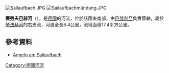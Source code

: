 {{Expand language|1=de|time=2020-08-24T12:48:18+00:00}}
{{Coord|50|0|19.5|N|9|14|18.32|E|display=title}}
[[Image:Sailaufbach.JPG|right]]
[[Image:Sailaufbachmündung.JPG|right]]

'''賽勞夫巴赫河'''（{{lang-de|Sailaufbach}}），是[[德國|德國]]的河流，位於該國東南部，由[[巴伐利亞|巴伐利亞]]負責管轄，屬於[[勞法赫河|勞法赫河]]的右支流，河道全長6.4公里，流域面積17.4平方公里。

==參考資料==
* [http://www.asv-sailauf.de/sailaufbach.htm Angeln am Sailaufbach] {{Wayback|url=http://www.asv-sailauf.de/sailaufbach.htm |date=20071110063718 }}

{{Germany-geo-stub}}
[[Category:德國河流|Category:德國河流]]